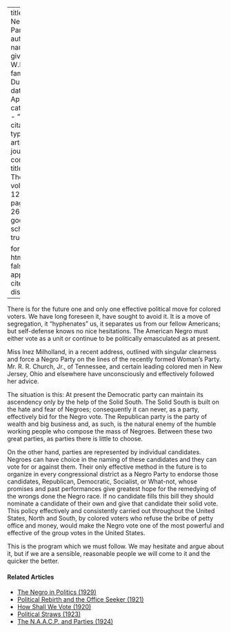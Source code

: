 
---
title: 'The Negro Party'
author:
  - name:
      given: W.E.B.
      family: Du Bois
date: Apr. 1916
categories: 
  - ""
citation: 
  type: article-journal
  container-title: The Crisis
  volume: 12
  issue: 6
  page: 267-268
google-scholar: true

format:
  html:
    toc: false
    appendix-cite-as: display
---


There is for the future one and only one effective political move for colored voters. We have long foreseen it, have sought to avoid it. It is a move of segregation, it "hyphenates" us, it separates us from our fellow Americans; but self-defense knows no nice hesitations. The American Negro must either vote as a unit or continue to be politically emasculated as at present.



Miss Inez Milholland, in a recent address, outlined with singular clearness and force a Negro Party on the lines of the recently formed Woman's Party. Mr. R. R. Church, Jr., of Tennessee, and certain leading colored men in New Jersey, Ohio and elsewhere have unconsciously and effectively followed her advice.

The situation is this: At present the Democratic party can maintain its ascendency only by the help of the Solid South. The Solid South is built on the hate and fear of Negroes; consequently it can never, as a party, effectively bid for the Negro vote. The Republican party is the party of wealth and big business and, as such, is the natural enemy of the humble working people who compose the mass of Negroes. Between these two great parties, as parties there is little to choose.

On the other hand, parties are represented by individual candidates. Negroes can have choice in the naming of these candidates and they can vote for or against them. Their only effective method in the future is to organize in every congressional district as a Negro Party to endorse those candidates, Republican, Democratic, Socialist, or What-not, whose promises and past performances give greatest hope for the remedying of the wrongs done the Negro race. If no candidate fills this bill they should nominate a candidate of their own and give that candidate their solid vote. This policy effectively and consistently carried out throughout the United States, North and South, by colored voters who refuse the bribe of petty office and money, would make the Negro vote one of the most powerful and effective of the group votes in the United States.

This is the program which we must follow. We may hesitate and argue about it, but if we are a sensible, reasonable people we will come to it and the quicker the better.

<!-- Similar articles start here -->
<div  class="clear-wrap"></div>

#### Related Articles

* [The Negro in Politics (1929)](/Volumes/36/11/negro_in_politics.html)
* [Political Rebirth and the Office Seeker (1921)](/Volumes/21/03/political-rebirth.html)
* [How Shall We Vote (1920)](/Volumes/20/05/how_shall_we_vote.html)
* [Political Straws (1923)](/Volumes/26/03/political_straws.html)
* [The N.A.A.C.P. and Parties (1924)](/Volumes/28/05/naacp_and_parties.html)

<!-- Similar articles end here -->